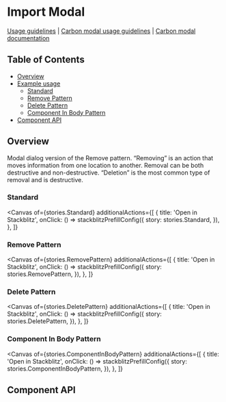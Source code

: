 
# Import Modal

[Usage guidelines](https://pages.github.ibm.com/carbon/ibm-products/patterns/delete-and-remove/usage/)
|
[Carbon modal usage guidelines](https://www.carbondesignsystem.com/components/modal/usage)
|
[Carbon modal documentation](https://react.carbondesignsystem.com/?path=/docs/components-modal)

## Table of Contents

- [Overview](#overview)
- [Example usage](#example-usage)
  - [Standard](#standard)
  - [Remove Pattern](#remove-pattern)
  - [Delete Pattern](#delete-pattern)
  - [Component In Body Pattern](#component-in-body-pattern)
- [Component API](#component-api)

## Overview

Modal dialog version of the Remove pattern. “Removing” is an action that moves information from one location to another. Removal can be both destructive and non-destructive. “Deletion” is the most common type of removal and is destructive.

### Standard

<Canvas
  of={stories.Standard}
  additionalActions={[
    {
      title: 'Open in Stackblitz',
      onClick: () =>
        stackblitzPrefillConfig({
          story: stories.Standard,
        }),
    },
  ]}
></Canvas>

### Remove Pattern

<Canvas
  of={stories.RemovePattern}
  additionalActions={[
    {
      title: 'Open in Stackblitz',
      onClick: () =>
        stackblitzPrefillConfig({
          story: stories.RemovePattern,
        }),
    },
  ]}
></Canvas>

### Delete Pattern

<Canvas
  of={stories.DeletePattern}
  additionalActions={[
    {
      title: 'Open in Stackblitz',
      onClick: () =>
        stackblitzPrefillConfig({
          story: stories.DeletePattern,
        }),
    },
  ]}
></Canvas>

### Component In Body Pattern

<Canvas
  of={stories.ComponentInBodyPattern}
  additionalActions={[
    {
      title: 'Open in Stackblitz',
      onClick: () =>
        stackblitzPrefillConfig({
          story: stories.ComponentInBodyPattern,
        }),
    },
  ]}
></Canvas>

## Component API

<Controls />

